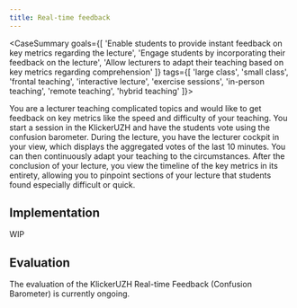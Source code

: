 ```yaml
---
title: Real-time feedback
---
```



<CaseSummary goals={[
  'Enable students to provide instant feedback on key metrics regarding the lecture',
  'Engage students by incorporating their feedback on the lecture',
  'Allow lecturers to adapt their teaching based on key metrics regarding comprehension'
]} tags={[
  'large class',
  'small class',
  'frontal teaching',
  'interactive lecture',
  'exercise sessions',
  'in-person teaching',
  'remote teaching',
  'hybrid teaching'
]}>
  <p>You are a lecturer teaching complicated topics and would like to get feedback on key metrics like the speed and difficulty of your teaching. You start a session in the KlickerUZH and have the students vote using the confusion barometer. During the lecture, you have the lecturer cockpit in your view, which displays the aggregated votes of the last 10 minutes. You can then continuously adapt your teaching to the circumstances. After the conclusion of your lecture, you view the timeline of the key metrics in its entirety, allowing you to pinpoint sections of your lecture that students found especially difficult or quick.</p>
</CaseSummary>

## Implementation

WIP

## Evaluation

The evaluation of the KlickerUZH Real-time Feedback (Confusion Barometer) is currently ongoing.
